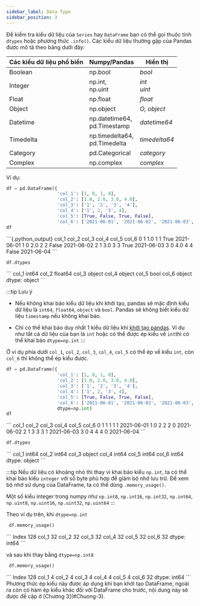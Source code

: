 ```yaml
---
sidebar_label: Data Type
sidebar_position: 3
---
```



Để kiểm tra kiểu dữ liệu của `Series` hay `DataFrame` bạn có thể gọi thuộc tính `dtypes` hoặc phương thức `.info()`. 
Các kiểu dữ liệu thường gặp của Pandas được mô tả theo bảng dưới đây:

Các kiểu dữ liệu phổ biến   |    Numpy/Pandas      |Hiển thị        
--------------------|    ---------------- | --------------
Boolean       |          np.bool     |      *bool*
Integer        |         np.int, <br/>         np.uint         |      *int* <br/>                     *uint*
Float             |      np.float     |     *float*
Object             |     np.object     |    *O, object*
Datetime       |     np.datetime64, <br/> pd.Timestamp   |*datetime64*
Timedelta      |         np.timedelta64, <br/> pd.Timedelta  |*timedelta64*
Category        |        pd.Categorical |   *category*                  
Complex          |       np.complex   |     *complex*




Ví dụ:

```python
df = pd.DataFrame({
                   'col_1': [1, 0, 1, 0], 
                   'col_2': [1.0, 2.0, 3.0, 4.0], 
                   'col_3': ['1', '2', '3', '4'],
                   'col_4': ['1', 2, '3', 4],
                   'col_5': [True, False, True, False],
                   'col_6': ['2021-06-01', '2021-06-02', '2021-06-03', '2021-06-04']})
df
```

<pythonoutput>
```{.python_output}
   col_1  col_2 col_3 col_4  col_5       col_6
0      1    1.0     1     1   True  2021-06-01
1      0    2.0     2     2  False  2021-06-02
2      1    3.0     3     3   True  2021-06-03
3      0    4.0     4     4  False  2021-06-04
```
</pythonoutput>

```python
df.dtypes
```

<pythonoutput>
```
col_1      int64
col_2    float64
col_3     object
col_4     object
col_5       bool
col_6     object
dtype: object
```
</pythonoutput>


:::tip Lưu ý

- Nếu không khai báo kiểu dữ liệu khi khởi tạo, pandas sẽ mặc định kiểu dữ liệu là `int64`, `float64`, `object` và `bool`.
Pandas sẽ không biết kiểu dữ liệu `timestamp` nếu không khai báo.

- Chỉ có thể khai báo duy nhất 1 kiểu dữ liệu khi [khởi tạo pandas](./DataFrame#các-cách-khởi-tạo). 
Ví dụ như tất cả dữ liệu của bạn là `int` hoặc có thể được ép kiểu về  `int`thì có thể khai báo  `dtype=np.int`
:::

Ở ví dụ phía dưới `col_1`, `col_2`, `col_3`, `col_4`, `col_5` có thể ép về kiểu `int`, còn `col_6` thì không thể ép kiểu được.

```python
df = pd.DataFrame({
                   'col_1': [1, 0, 1, 0], 
                   'col_2': [1.0, 2.0, 3.0, 4.0], 
                   'col_3': ['1', '2', '3', '4'],
                   'col_4': ['1', 2, '3', 4],
                   'col_5': [True, False, True, False],
                   'col_6': ['2021-06-01', '2021-06-02', '2021-06-03', '2021-06-04']},
                   dtype=np.int)
df
```

<pythonoutput>
```
   col_1  col_2  col_3  col_4  col_5       col_6
0      1      1      1      1      1  2021-06-01
1      0      2      2      2      0  2021-06-02
2      1      3      3      3      1  2021-06-03
3      0      4      4      4      0  2021-06-04
```
</pythonoutput>


```python
df.dtypes
```

<pythonoutput>
```
col_1     int64
col_2     int64
col_3    object
col_4     int64
col_5     int64
col_6     int64
dtype: object
```
</pythonoutput>


:::tip 
Nếu dữ liệu có khoảng nhỏ thì thay vì khai báo kiểu `np.int`, ta có thể khai báo kiểu `integer` với số byte phù hợp để giảm bộ nhớ lưu trữ. 
Để xem bộ nhớ sử dụng của DataFrame, ta có thể dùng `.memory_usage()`.

Một số kiểu integer trong numpy như `np.int8`, `np.int16`, `np.int32`, `np.int64`, `np.uint8`, `np.uint16`, `np.uint32`, `np.uint64`
:::

Theo ví dụ trên, khi `dtype=np.int`

```python
 df.memory_usage()
```

<pythonoutput>
```
Index    128
col_1     32
col_2     32
col_3     32
col_4     32
col_5     32
col_6     32
dtype: int64
```
</pythonoutput>

và sau khi thay bằng `dtype=np.int8`

```python
 df.memory_usage()
```

<pythonoutput>
```
Index    128
col_1      4
col_2      4
col_3      4
col_4      4
col_5      4
col_6     32
dtype: int64
```
</pythonoutput>
Phương thức ép kiểu này được áp dụng khi bạn khởi tạo DataFrame, ngoài ra còn có hàm ép kiểu khác đối với DataFrame cho trước, nội dung này sẽ được đề cập ở [Chương 3](#Chuong-3).